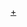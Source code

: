 {{Navbox
|bodyclass=hlist

|name = 日本唱片大獎作曲獎
|title = [[日本唱片大獎]]作曲獎
|state=<includeonly>collapsed</includeonly>
|basestyle=background-color:#FF8800
|groupstyle = text-align:center
|group1 = 1950年代
|list1 = 
*59 [[渡久地政信]]
|group2 = 1960年代
|list2 = 
*60 [[古賀政男]] 
*61 [[市川昭介]] 
*62 [[中村八大]] 
*63 [[今泉隆雄]] 
*64 [[宮川泰]] 
*65 [[小川寬興]] 
*66 [[濱口庫之助]] 
*67 [[平尾昌晃]] 
*68 [[今泉隆雄]] 
*69 [[筒美京平]]
|group3 = 1970年代
|list3 =
*70 [[川口真]] 
*71 [[筒美京平]] 
*72 [[都倉俊一]] 
*73 [[濱圭介]] 
*74 [[筒美京平]] 
*75 [[森田公一]] 
*76 [[宇崎龍童]] 
*77 [[三木剛]] 
*78 [[筒美京平]] 
*79 [[筒美京平]]
|group4 = 1980年代
|list4 =  
*80 [[門田賴命]] 
*81 [[寺尾聰]] 
*82 [[桑田佳祐]] 
*83 [[中島美雪]] 
*84 [[玉置浩二]] 
*85 [[井上陽水]] 
*86 [[三木剛]] 
*87 [[堀內孝雄]]、[[吉幾三]] 
*88 [[長淵剛]] 
*89 [[見岳章]]、[[小室哲哉]] 
|group5 = 1990年代
|list5 =  
{{Navbox
|bodyclass=hlist
|child
|  basestyle=background-color:#FF8800
|  group1 = 1990年—1992年
|  list1 = 
{{Navbox
|bodyclass=hlist
|child
|  basestyle=background-color:#FF8800
|  group1 = 演歌、歌謠曲
|  list1 = 
*90 [[堀內孝雄]] 
*91 [[市川昭介]] 
*92 [[三木剛]] 
|  group2 = 流行曲、搖滾樂
|  list2 = 
*90 [[桑田佳祐]] 
*91 [[飛鳥涼|ASKA]] 
*92 [[中西圭三]] 
}}
}}
*93 [[玉置浩二]] 
*94 [[三木剛]] 
*95 [[檜原智]] 
*96 [[松本敦]] 
*97 [[久石让|久石讓]] 
*98 [[玉城千春]] 
*99 [[淳君]] 
|group6 = 2000年代
|list6 =  
*00 [[原一博]] 
*01 [[菊池一仁]] 
*02 [[聖川湧]] 
*03 [[松本良喜]] 
*04 [[河口京吾]] 
*05 [[弦哲也]] 
*06 [[五木宏]] 
*07 [[新井滿]] 
*08 [[叶弦大]] 
*09 [[JUJU]]／[[JAY'ED]]／[[Jeff Miyahara]]／[[RYLL & couco]] 
|group7 = 2010年代
|list7 = 
*10 [[放克猴寶貝|FUNKY MONKEY BABYS]]／[[川村結花]] 
*11 [[若草惠]] 
*12 [[雷蒙德松屋]] 
*13 [[大友良英]]、[[Sachiko M]] 
*14 [[Golden Bomber|鬼龍院翔]] 
*15 [[淳君]] 
*16 [[岡千秋]] 
*17 [[杉山勝彥]] 
*18 {{Link-ja|丸谷學|丸谷マナブ}}
*19 [[岩崎貴文]]
|below= 1990年—1992年的三屆分為演歌、歌謠曲和流行曲、搖滾樂兩個部門
}}
<noinclude>
[[Category:日本唱片大獎作曲獎獲獎者|+]]

</noinclude>